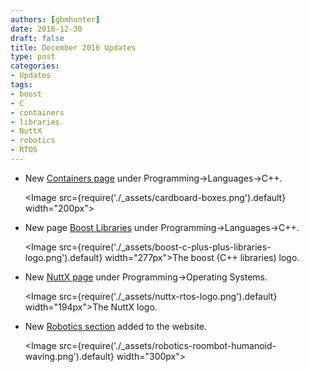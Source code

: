 ```yaml
---
authors: [gbmhunter]
date: 2016-12-30
draft: false
title: December 2016 Updates
type: post
categories:
- Updates
tags:
- boost
- C
- containers
- libraries
- NuttX
- robotics
- RTOS
---
```



* New [Containers page](/programming/languages/c-plus-plus/containers) under Programming->Languages->C++.  

    <Image src={require('./_assets/cardboard-boxes.png').default} width="200px"></Image>

* New page [Boost Libraries](/programming/languages/c-plus-plus/boost-libraries) under Programming->Languages->C++.  

    <Image src={require('./_assets/boost-c-plus-plus-libraries-logo.png').default} width="277px">The boost (C++ libraries) logo.</Image>

* New [NuttX page](/programming/operating-systems/nuttx) under Programming->Operating Systems.  

    <Image src={require('./_assets/nuttx-rtos-logo.png').default} width="194px">The NuttX logo.</Image>

* New [Robotics section](/robotics) added to the website.  

    <Image src={require('./_assets/robotics-roombot-humanoid-waving.png').default} width="300px"></Image>